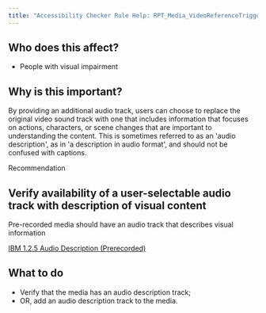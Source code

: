 ```yaml
---
title: "Accessibility Checker Rule Help: RPT_Media_VideoReferenceTrigger"
---
```


<div className="toolHelp">
<Row>
<Column colLg={5} colMd={3} colSm={4} className="toolLeft">

## Who does this affect?

 * People with visual impairment

## Why is this important?

By providing an additional audio track, users can choose to replace the original video sound track with one that includes information that focuses on actions, characters, or scene changes that are important to understanding the content. This is sometimes referred to as an 'audio description', as in 'a description in audio format', and should not be confused with captions.

</Column>
<Column colLg={11} colMd={5} colSm={4} className="toolMain">

<div className="level-violation">
Recommendation
</div>

## Verify availability of a user-selectable audio track with description of visual content
Pre-recorded media should have an audio track that describes visual information

[IBM 1.2.5 Audio Description (Prerecorded)](http://www.ibm.com/able/guidelines/ci162/audio_descriptions.html)

<div id="elementLocation">
</div>

## What to do

 * Verify that the media has an audio description track;
 * OR, add an audio description track to the media.


</Column>
</Row>
</div>
